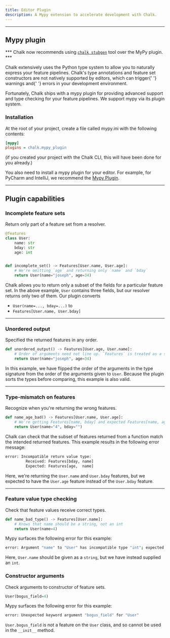 ```yaml
---
title: Editor Plugin
description: A Mypy extension to accelerate development with Chalk.
---
```



---

## Mypy plugin

*** Chalk now recommends using [`chalk stubgen`](/cli/stubgen) tool over the MyPy plugin. ***

<p>
  Chalk extensively uses the Python type system to allow you to naturally express your feature
  pipelines. Chalk's type annotations and feature set constructors are not natively supported by
  editors, which can trigger{' '}
  <span class="underline decoration-wavy decoration-accent-yellow">warnings</span> and{' '}
  <span class="outline outline-1 outline-offset-2 outline-accent-red">errors</span> in your
  development environment.
</p>

Fortunately, Chalk ships with a mypy plugin for providing
advanced support and type checking for your feature pipelines.
We support mypy via its plugin system.

### Installation

At the root of your project, create a file called mypy.ini
with the following contents:

```ini mypy.ini
[mypy]
plugins = chalk.mypy_plugin
```

(if you created your project with the Chalk CLI, this will
have been done for you already.)

You also need to install a mypy plugin for your editor.
For example, for PyCharm and IntelliJ, we recommend
the [Mypy Plugin](https://plugins.jetbrains.com/plugin/11086-mypy).

---

## Plugin capabilities

### Incomplete feature sets

<TipGood>Return only part of a feature set from a resolver.</TipGood>

```python
@features
class User:
    name: str
    bday: str
    age: int


def incomplete_set() -> Features[User.name, User.age]:
    # We're omitting `age` and returning only `name` and `bday`
    return User(name="joseph", age=34)
```

Chalk allows you to return only a subset of the fields
for a particular feature set.
In the above example, `User` contains three fields,
but our resolver returns only two of them.
Our plugin converts

- `User(name=..., bday=...)` to
- `Features[User.name, User.bday]`

---

### Unordered output

<TipGood>Specified the returned features in any order.</TipGood>

```python
def unordered_output() -> Features[User.age, User.name]:
    # Order of arguments need not line up. `Features` is treated as a set.
    return User(name="joseph", age=34)
```

In this example, we have flipped the order of the arguments
in the type signature from the order of the arguments given to
`User`. Because the plugin sorts the types before comparing,
this example is also valid.

---

### Type-mismatch on features

<TipBad>Recognize when you're returning the wrong features.</TipBad>

```python
def name_age_bad() -> Features[User.name, User.age]:
    # We're getting Features[name, bday] and expected Features[name, age]
    return User(name="4", bday="")
```

Chalk can check that the subset of features returned from a function
match the intended returned features. This example results in the
following error message:

```bash
error: Incompatible return value type:
         Received: Features[bday, name]
         Expected: Features[age,  name]
```

Here, we're returning the `User.name` and `User.bday`
features, but we expected to have the `User.age` feature
instead of the `User.bday` feature.

---

### Feature value type checking

<TipBad>Check that feature values receive correct types.</TipBad>

```python
def name_bad_type() -> Features[User.name]:
    # Knows that name should be a string, not an int
    return User(name=4)
```

Mypy surfaces the following error for this example:

```bash
error: Argument "name" to "User" has incompatible type "int"; expected "str"
```

Here, `User.name` should be given as a `string`,
but we have instead supplied an `int`.

### Constructor arguments

<TipBad>Check arguments to constructor of feature sets.</TipBad>

```python
User(bogus_field=4)
```

Mypy surfaces the following error for this example:

```bash
error: Unexpected keyword argument "bogus_field" for "User"
```

`User.bogus_field` is not a feature on the `User`
class, and so cannot be used in the `__init__` method.
